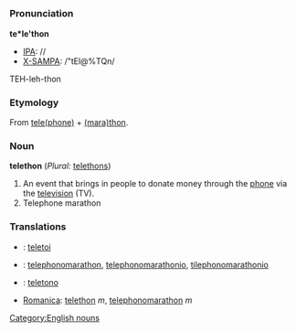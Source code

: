 =={{en}}==
[[Category:English nouns]]
===Pronunciation===
'''te*le'thon'''
*[[IPA]]: //
*[[X-SAMPA]]: /"tEl@%TQn/
TEH-leh-thon
===Etymology===
From [[telephone|tele(phone)]] + [[marathon|(mara)thon]].
===Noun===
'''telethon''' (''Plural:'' [[telethons]])
#An event that brings in people to donate money through the [[phone]] via the [[television]] (TV).
#Telephone marathon
===Translations===
*{{eu}}: [[teletoi]]
*{{el}}: [[telephonomarathon]], [[telephonomarathonio]], [[tilephonomarathonio]]
*{{it}}: [[teletono]]
*[[w:Romanica|Romanica]]: [[telethon]] ''m'', [[telephonomarathon]] ''m''